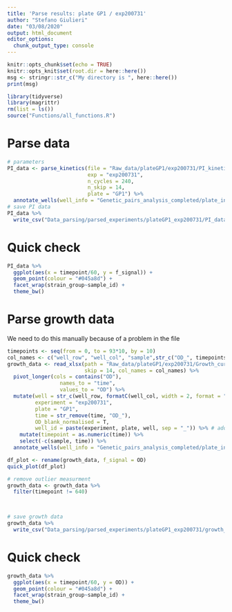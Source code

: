 ```yaml
---
title: 'Parse results: plate GP1 / exp200731'
author: "Stefano Giulieri"
date: "03/08/2020"
output: html_document
editor_options: 
  chunk_output_type: console
---
```


```r
knitr::opts_chunk$set(echo = TRUE)
knitr::opts_knit$set(root.dir = here::here())
msg <- stringr::str_c("My directory is ", here::here())
print(msg)
```

```r
library(tidyverse)
library(magrittr)
rm(list = ls())
source("Functions/all_functions.R")
```

# Parse data

```r
# parameters
PI_data <- parse_kinetics(file = "Raw_data/plateGP1/exp200731/PI_kinetics/200731 Plate GP1 n2 HeLa 40000 cell death assay 24h.xlsx",
                          exp = "exp200731",
                          n_cycles = 240,
                          n_skip = 14,
                          plate = "GP1") %>%
  annotate_wells(well_info = "Genetic_pairs_analysis_completed/plate_info/well_info.csv")
# save PI data
PI_data %>%
  write_csv("Data_parsing/parsed_experiments/plateGP1_exp200731/PI_data_plateGP1_exp200731.csv")
```

# Quick check

```r
PI_data %>%
  ggplot(aes(x = timepoint/60, y = f_signal)) +
  geom_point(colour = "#045a8d") +
  facet_wrap(strain_group~sample_id) +
  theme_bw()
```


# Parse growth data

We need to do this manually because of a problem in the file

```r
timepoints <- seq(from = 0, to = 93*10, by = 10)
col_names <- c("well_row", "well_col", "sample",str_c("OD_", timepoints))
growth_data <- read_xlsx(path = "Raw_data/plateGP1/exp200731/Growth_curves/200731  Plate GP1 n2 ON growth.xlsx",
                         skip = 14, col_names = col_names) %>%
  pivot_longer(cols = contains("OD"), 
                 names_to = "time", 
                 values_to = "OD") %>%
  mutate(well = str_c(well_row, formatC(well_col, width = 2, format = "d", flag = "0")),
         experiment = "exp200731",
         plate = "GP1",
         time = str_remove(time, "OD_"),
         OD_blank_normalised = T,
         well_id = paste(experiment, plate, well, sep = "_")) %>% # added a variable that identify unique experimental reading) 
    mutate(timepoint = as.numeric(time)) %>%
    select(-c(sample, time)) %>%
  annotate_wells(well_info = "Genetic_pairs_analysis_completed/plate_info/well_info.csv")

df_plot <- rename(growth_data, f_signal = OD)
quick_plot(df_plot)

# remove outlier measurment
growth_data <- growth_data %>%
  filter(timepoint != 640)
  


# save growth data
growth_data %>%
  write_csv("Data_parsing/parsed_experiments/plateGP1_exp200731/growth_data_plateGP1_exp200731.csv")
```

# Quick check

```r
growth_data %>%
  ggplot(aes(x = timepoint/60, y = OD)) +
  geom_point(colour = "#045a8d") +
  facet_wrap(strain_group~sample_id) +
  theme_bw()
```

